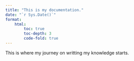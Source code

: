 ```yaml
---
title: "This is my documentation."
date: "`r Sys.Date()`"
format:
    html:
        toc: true
        toc-depth: 3
        code-fold: true
---
```


This is where my journey on writting my knowledge starts.